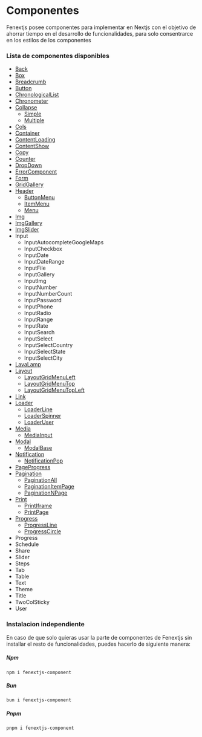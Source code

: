 # Componentes

Fenextjs posee componentes para implementar en Nextjs con el objetivo de ahorrar tiempo en el desarrollo de funcionalidades, para solo consentrarce en los estilos de los componentes

### Lista de componentes disponibles

- [Back](/components/back)
- [Box](/components/box)
- [Breadcrumb](/components/breadcrumb)
- [Button](/components/button)
- [ChronologicalList](/components/chronological-list)
- [Chronometer](/components/chronometer)
- [Collapse](/components/collapse)
  - [Simple](/components/collapse/simple)
  - [Multiple](/components/collapse/multiple)
- [Cols](/components/cols)
- [Container](/components/container)
- [ContentLoading](/components/content-loading)
- [ContentShow](/components/content-show)
- [Copy](/components/copy)
- [Counter](/components/counter)
- [DropDown](/components/dropdown)
- [ErrorComponent](/components/error-component)
- [Form](/components/form)
- [GridGallery](/components/grid-gallery)
- [Header](/components/header)
  - [ButtonMenu](/components/header/button-menu)
  - [ItemMenu](/components/header/item-menu)
  - [Menu](/components/header/menu)
- [Img](/components/img)
- [ImgGallery](/components/img-gallery)
- [ImgSlider](/components/img-slider)
- Input
  - InputAutocompleteGoogleMaps
  - InputCheckbox
  - InputDate
  - InputDateRange
  - InputFile
  - InputGallery
  - InputImg
  - InputNumber
  - InputNumberCount
  - InputPassword
  - InputPhone
  - InputRadio
  - InputRange
  - InputRate
  - InputSearch
  - InputSelect
  - InputSelectCountry
  - InputSelectState
  - InputSelectCity
- [LavaLamp](/components/lava-lamp)
- [Layout](/components/layout)
  - [LayoutGridMenuLeft](/components/layout/layout-grid-menu-left)
  - [LayoutGridMenuTop](/components/layout/layout-grid-menu-top)
  - [LayoutGridMenuTopLeft](/components/layout/layout-grid-menu-top-left)
- [Link](/components/link)
- [Loader](/components/loader)
  - [LoaderLine](/components/loader/line)
  - [LoaderSpinner](/components/loader/spinner)
  - [LoaderUser](/components/loader/user)
- [Media](/components/media/input)
  - [MediaInput](/components/media/input)
- [Modal](/components/modal)
  - [ModalBase](/components/modal/base)
- [Notification](/components/notification)
  - [NotificationPop](/components/notification/pop)
- [PageProgress](/components/page-progress)
- [Pagination](/components/pagination)
  - [PaginationAll](/components/pagination/all)
  - [PaginationItemPage](/components/pagination/item-page)
  - [PaginationNPage](/components/pagination/n-page)
- [Print](/components/print)
  - [PrintIframe](/components/print/iframe)
  - [PrintPage](/components/print/page)
- [Progress](/components/progress)
  - [ProgressLine](/components/progress/line)
  - [ProgressCircle](/components/progress/circle)
- Progress
- Schedule
- Share
- Slider
- Steps
- Tab
- Table
- Text
- Theme
- Title
- TwoColSticky
- User

### Instalacion independiente

En caso de que solo quieras usar la parte de componentes de Fenextjs sin installar el resto de funcionalidades, puedes hacerlo de siguiente manera:

##### Npm

```code copy
npm i fenextjs-component
```

##### Bun

```code copy
bun i fenextjs-component
```

##### Pnpm

```code copy
pnpm i fenextjs-component
```
